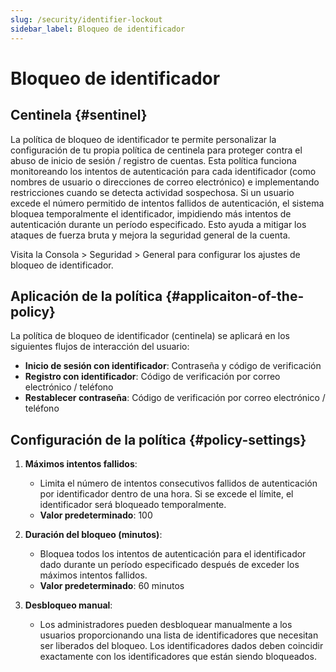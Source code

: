 ```yaml
---
slug: /security/identifier-lockout
sidebar_label: Bloqueo de identificador
---
```


# Bloqueo de identificador

## Centinela \{#sentinel}

La política de bloqueo de identificador te permite personalizar la configuración de tu propia política de centinela para proteger contra el abuso de inicio de sesión / registro de cuentas. Esta política funciona monitoreando los intentos de autenticación para cada identificador (como nombres de usuario o direcciones de correo electrónico) e implementando restricciones cuando se detecta actividad sospechosa. Si un usuario excede el número permitido de intentos fallidos de autenticación, el sistema bloquea temporalmente el identificador, impidiendo más intentos de autenticación durante un período especificado. Esto ayuda a mitigar los ataques de fuerza bruta y mejora la seguridad general de la cuenta.

Visita la <CloudLink to="/security/general"> Consola > Seguridad > General</CloudLink> para configurar los ajustes de bloqueo de identificador.

## Aplicación de la política \{#applicaiton-of-the-policy}

La política de bloqueo de identificador (centinela) se aplicará en los siguientes flujos de interacción del usuario:

- **Inicio de sesión con identificador**: Contraseña y código de verificación
- **Registro con identificador**: Código de verificación por correo electrónico / teléfono
- **Restablecer contraseña**: Código de verificación por correo electrónico / teléfono

## Configuración de la política \{#policy-settings}

1. **Máximos intentos fallidos**:

   - Limita el número de intentos consecutivos fallidos de autenticación por identificador dentro de una hora. Si se excede el límite, el identificador será bloqueado temporalmente.
   - **Valor predeterminado**: 100

2. **Duración del bloqueo (minutos)**:

   - Bloquea todos los intentos de autenticación para el identificador dado durante un período especificado después de exceder los máximos intentos fallidos.
   - **Valor predeterminado**: 60 minutos

3. **Desbloqueo manual**:
   - Los administradores pueden desbloquear manualmente a los usuarios proporcionando una lista de identificadores que necesitan ser liberados del bloqueo. Los identificadores dados deben coincidir exactamente con los identificadores que están siendo bloqueados.
